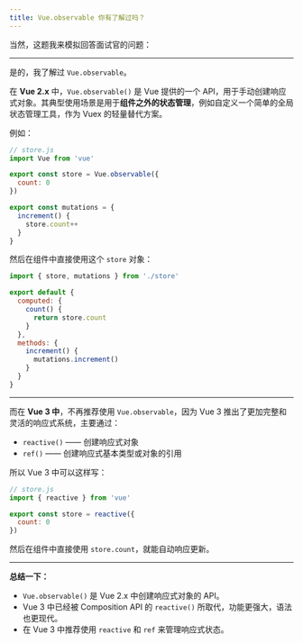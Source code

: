 ```yaml
---
title: Vue.observable 你有了解过吗？
---
```


当然，这题我来模拟回答面试官的问题：

---

是的，我了解过 `Vue.observable`。

在 **Vue 2.x** 中，`Vue.observable()` 是 Vue 提供的一个 API，用于手动创建响应式对象。其典型使用场景是用于**组件之外的状态管理**，例如自定义一个简单的全局状态管理工具，作为 Vuex 的轻量替代方案。

例如：

```js
// store.js
import Vue from 'vue'

export const store = Vue.observable({
  count: 0
})

export const mutations = {
  increment() {
    store.count++
  }
}
```

然后在组件中直接使用这个 `store` 对象：

```js
import { store, mutations } from './store'

export default {
  computed: {
    count() {
      return store.count
    }
  },
  methods: {
    increment() {
      mutations.increment()
    }
  }
}
```

---

而在 **Vue 3 中**，不再推荐使用 `Vue.observable`，因为 Vue 3 推出了更加完整和灵活的响应式系统，主要通过：

* `reactive()` —— 创建响应式对象
* `ref()` —— 创建响应式基本类型或对象的引用

所以 Vue 3 中可以这样写：

```js
// store.js
import { reactive } from 'vue'

export const store = reactive({
  count: 0
})
```

然后在组件中直接使用 `store.count`，就能自动响应更新。

---

**总结一下：**

* `Vue.observable()` 是 Vue 2.x 中创建响应式对象的 API。
* Vue 3 中已经被 Composition API 的 `reactive()` 所取代，功能更强大，语法也更现代。
* 在 Vue 3 中推荐使用 `reactive` 和 `ref` 来管理响应式状态。



